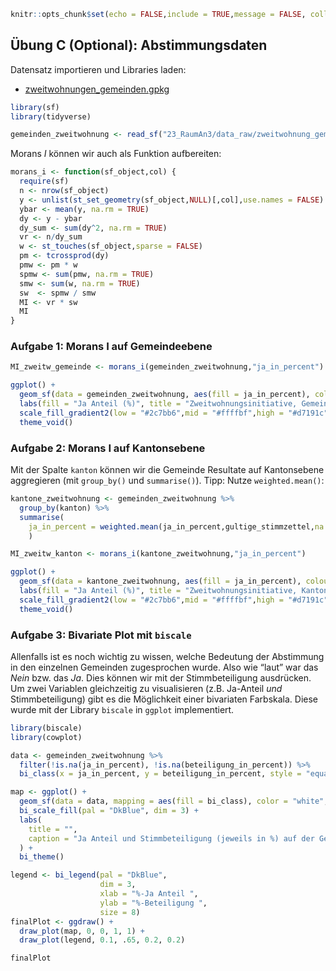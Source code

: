 ```r
knitr::opts_chunk$set(echo = FALSE,include = TRUE,message = FALSE, collapse=TRUE, warning=FALSE, results = "markup", fig.width = 7, fig.height = 5) 
```

## Übung C (Optional): Abstimmungsdaten


Datensatz importieren und Libraries laden:

- [zweitwohnungen_gemeinden.gpkg](23_RaumAn3/data_raw/zweitwohnung_gemeinden.gpkg)


```r
library(sf)
library(tidyverse)

gemeinden_zweitwohnung <- read_sf("23_RaumAn3/data_raw/zweitwohnung_gemeinden.gpkg")
```


Morans $I$ können wir auch als Funktion aufbereiten:


```r
morans_i <- function(sf_object,col) {
  require(sf)
  n <- nrow(sf_object)
  y <- unlist(st_set_geometry(sf_object,NULL)[,col],use.names = FALSE)
  ybar <- mean(y, na.rm = TRUE)
  dy <- y - ybar
  dy_sum <- sum(dy^2, na.rm = TRUE)
  vr <- n/dy_sum
  w <- st_touches(sf_object,sparse = FALSE)
  pm <- tcrossprod(dy)
  pmw <- pm * w
  spmw <- sum(pmw, na.rm = TRUE)
  smw <- sum(w, na.rm = TRUE)
  sw  <- spmw / smw
  MI <- vr * sw
  MI
}
```



### Aufgabe 1: Morans I auf Gemeindeebene

```r
MI_zweitw_gemeinde <- morans_i(gemeinden_zweitwohnung,"ja_in_percent")

ggplot() + 
  geom_sf(data = gemeinden_zweitwohnung, aes(fill = ja_in_percent), colour = "grey",lwd = 0.1) + 
  labs(fill = "Ja Anteil (%)", title = "Zweitwohnungsinitiative, Gemeindeebene", subtitle = paste("Morans I",formatC(MI_zweitw_gemeinde,2,flag = "+"))) +
  scale_fill_gradient2(low = "#2c7bb6",mid = "#ffffbf",high = "#d7191c",midpoint = 50,breaks = c(0,25,50,75,100),limits = c(0,100)) +
  theme_void()
```


### Aufgabe 2: Morans I auf Kantonsebene

Mit der Spalte `kanton` können wir die Gemeinde Resultate auf Kantonsebene aggregieren (mit `group_by()` und `summarise()`). Tipp: Nutze `weighted.mean()`:

```r
kantone_zweitwohnung <- gemeinden_zweitwohnung %>%
  group_by(kanton) %>%
  summarise(
    ja_in_percent = weighted.mean(ja_in_percent,gultige_stimmzettel,na.rm = TRUE)
    )

MI_zweitw_kanton <- morans_i(kantone_zweitwohnung,"ja_in_percent")

ggplot() + 
  geom_sf(data = kantone_zweitwohnung, aes(fill = ja_in_percent), colour = "grey",lwd = 0.2) + 
  labs(fill = "Ja Anteil (%)", title = "Zweitwohnungsinitiative, Kantonsebene", subtitle = paste("Morans I",formatC(MI_zweitw_kanton,2,flag = "+"))) +
  scale_fill_gradient2(low = "#2c7bb6",mid = "#ffffbf",high = "#d7191c",midpoint = 50,breaks = c(0,25,50,75,100),limits = c(0,100)) +
  theme_void()
```


### Aufgabe 3: Bivariate Plot mit `biscale`

Allenfalls ist es noch wichtig zu wissen, welche Bedeutung der Abstimmung in den einzelnen Gemeinden zugesprochen wurde. Also wie "laut" war das *Nein* bzw. das *Ja*. Dies können wir mit der Stimmbeteiligung ausdrücken. Um zwei Variablen gleichzeitig zu visualisieren (z.B. Ja-Anteil *und* Stimmbeteiligung) gibt es die Möglichkeit einer bivariaten Farbskala. Diese wurde mit der Library `biscale` in `ggplot` implementiert.

```r
library(biscale)
library(cowplot)

data <- gemeinden_zweitwohnung %>%
  filter(!is.na(ja_in_percent), !is.na(beteiligung_in_percent)) %>%
  bi_class(x = ja_in_percent, y = beteiligung_in_percent, style = "equal", dim = 3)

map <- ggplot() +
  geom_sf(data = data, mapping = aes(fill = bi_class), color = "white", size = 0.1, show.legend = FALSE) +
  bi_scale_fill(pal = "DkBlue", dim = 3) +
  labs(
    title = "",
    caption = "Ja Anteil und Stimmbeteiligung (jeweils in %) auf der Gemeindeebene"
  ) +
  bi_theme()

legend <- bi_legend(pal = "DkBlue",
                    dim = 3,
                    xlab = "%-Ja Anteil ",
                    ylab = "%-Beteiligung ",
                    size = 8)
finalPlot <- ggdraw() +
  draw_plot(map, 0, 0, 1, 1) +
  draw_plot(legend, 0.1, .65, 0.2, 0.2)

finalPlot
```

